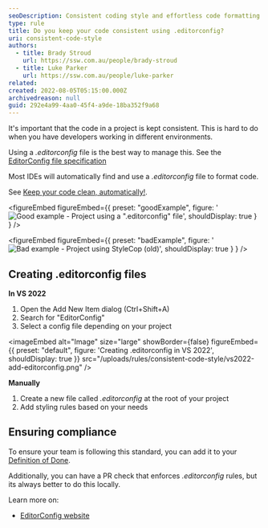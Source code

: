 ```yaml
---
seoDescription: Consistent coding style and effortless code formatting with .editorconfig.
type: rule
title: Do you keep your code consistent using .editorconfig?
uri: consistent-code-style
authors:
  - title: Brady Stroud
    url: https://ssw.com.au/people/brady-stroud
  - title: Luke Parker
    url: https://ssw.com.au/people/luke-parker
related:
created: 2022-08-05T05:15:00.000Z
archivedreason: null
guid: 292e4a99-4aa0-45f4-a9de-18ba352f9a68
---
```


It's important that the code in a project is kept consistent. This is hard to do when you have developers working in different environments.

Using a _.editorconfig_ file is the best way to manage this.
See the [EditorConfig file specification](https://spec.editorconfig.org)

Most IDEs will automatically find and use a _.editorconfig_ file to format code.

See [Keep your code clean, automatically!](https://devblogs.microsoft.com/visualstudio/visual-studio-17-1-preview-2-is-now-available/#keep-your-code-clean-automatically).

<figureEmbed figureEmbed={{
  preset: "goodExample",
  figure: '![Good example - Project using a ".editorconfig" file](vs2022-add-editorconfig.png)',
  shouldDisplay: true
} } />


<figureEmbed figureEmbed={{
  preset: "badExample",
  figure: '![Bad example - Project using StyleCop (old)](vs-2022-stylecop.png)',
  shouldDisplay: true
} } />


## Creating **.editorconfig** files

**In VS 2022**

1. Open the Add New Item dialog (Ctrl+Shift+A)
2. Search for "EditorConfig"
3. Select a config file depending on your project


<imageEmbed
  alt="Image"
  size="large"
  showBorder={false}
  figureEmbed={{
    preset: "default",
    figure: 'Creating .editorconfig in VS 2022',
    shouldDisplay: true
  }}
  src="/uploads/rules/consistent-code-style/vs2022-add-editorconfig.png"
/>

**Manually**

1. Create a new file called _.editorconfig_ at the root of your project
2. Add styling rules based on your needs

## Ensuring compliance

To ensure your team is following this standard, you can add it to your [Definition of Done](/definition-of-done).

Additionally, you can have a PR check that enforces _.editorconfig_ rules, but its always better to do this locally.

Learn more on:

- [EditorConfig website](https://editorconfig.org)